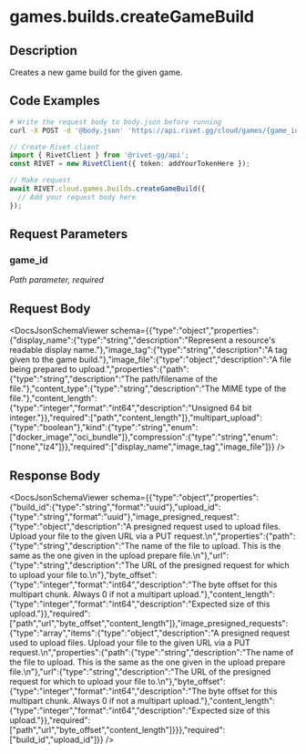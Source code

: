 

# games.builds.createGameBuild

## Description

Creates a new game build for the given game.


## Code Examples

<CodeGroup title='Request' tag='POST' label='https://api.rivet.gg/cloud/games/{game_id}/builds'>

```bash {{ title: 'cURL' }}
# Write the request body to body.json before running
curl -X POST -d '@body.json' 'https://api.rivet.gg/cloud/games/{game_id}/builds'
```

```ts
// Create Rivet client
import { RivetClient } from '@rivet-gg/api';
const RIVET = new RivetClient({ token: addYourTokenHere });

// Make request
await RIVET.cloud.games.builds.createGameBuild({
  // Add your request body here
});
```

</CodeGroup>


## Request Parameters


### game_id

_Path parameter, required_





## Request Body

<DocsJsonSchemaViewer schema={{"type":"object","properties":{"display_name":{"type":"string","description":"Represent a resource's readable display name."},"image_tag":{"type":"string","description":"A tag given to the game build."},"image_file":{"type":"object","description":"A file being prepared to upload.","properties":{"path":{"type":"string","description":"The path/filename of the file."},"content_type":{"type":"string","description":"The MIME type of the file."},"content_length":{"type":"integer","format":"int64","description":"Unsigned 64 bit integer."}},"required":["path","content_length"]},"multipart_upload":{"type":"boolean"},"kind":{"type":"string","enum":["docker_image","oci_bundle"]},"compression":{"type":"string","enum":["none","lz4"]}},"required":["display_name","image_tag","image_file"]}} />


## Response Body

<DocsJsonSchemaViewer schema={{"type":"object","properties":{"build_id":{"type":"string","format":"uuid"},"upload_id":{"type":"string","format":"uuid"},"image_presigned_request":{"type":"object","description":"A presigned request used to upload files. Upload your file to the given URL via a PUT request.\n","properties":{"path":{"type":"string","description":"The name of the file to upload.  This is the same as the one given in the upload prepare file.\n"},"url":{"type":"string","description":"The URL of the presigned request for which to upload your file to.\n"},"byte_offset":{"type":"integer","format":"int64","description":"The byte offset for this multipart chunk. Always 0 if not a multipart upload."},"content_length":{"type":"integer","format":"int64","description":"Expected size of this upload."}},"required":["path","url","byte_offset","content_length"]},"image_presigned_requests":{"type":"array","items":{"type":"object","description":"A presigned request used to upload files. Upload your file to the given URL via a PUT request.\n","properties":{"path":{"type":"string","description":"The name of the file to upload.  This is the same as the one given in the upload prepare file.\n"},"url":{"type":"string","description":"The URL of the presigned request for which to upload your file to.\n"},"byte_offset":{"type":"integer","format":"int64","description":"The byte offset for this multipart chunk. Always 0 if not a multipart upload."},"content_length":{"type":"integer","format":"int64","description":"Expected size of this upload."}},"required":["path","url","byte_offset","content_length"]}}},"required":["build_id","upload_id"]}} />

